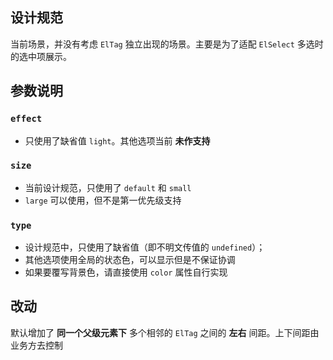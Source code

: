
<Meta of={TagStories} />

## 设计规范

当前场景，并没有考虑 `ElTag` 独立出现的场景。主要是为了适配 `ElSelect` 多选时的选中项展示。

## 参数说明

### `effect`

* 只使用了缺省值 `light`。其他选项当前 **未作支持**

### `size`

* 当前设计规范，只使用了 `default` 和 `small`
* `large` 可以使用，但不是第一优先级支持

### `type`

* 设计规范中，只使用了缺省值（即不明文传值的 `undefined`）；
* 其他选项使用全局的状态色，可以显示但是不保证协调
* 如果要覆写背景色，请直接使用 `color` 属性自行实现

## 改动

默认增加了 **同一个父级元素下** 多个相邻的 `ElTag` 之间的 **左右** 间距。上下间距由业务方去控制